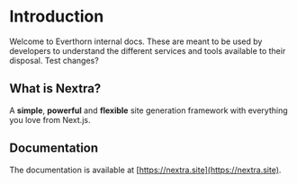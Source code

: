 # Introduction
 
Welcome to Everthorn internal docs. These are meant to be used by developers to understand
the different services and tools available to their disposal. Test changes?

## What is Nextra?

A **simple**, **powerful** and **flexible** site generation framework with everything you love from Next.js.

## Documentation

The documentation is available at [https://nextra.site](https://nextra.site).
